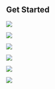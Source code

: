 

## Get Started

<Row>

<Column colLg={4} colMd={4} noGutterMdLeft>
<ArticleCard
    color="dark"
    title="Overview"
    subTitle="Read about each of the concepts covered in this course."
    href="/course-overview"
    >

![](../images/concepts.jpg)

</ArticleCard>
</Column>

<Column colLg={4} colMd={4} noGutterMdLeft>
<ArticleCard
    color="dark"
    title="Course Prerequisites"
    subTitle="Items needed to complete the course."
    href="/prerequisites"
    >

![](../images/prereqs.jpg)

</ArticleCard>

</Column>

<Column colLg={4} colMd={4} noGutterMdLeft>
<ArticleCard
    color="dark"
    title="Reading"
    subTitle="Try it yourself with the course activities."
    href="/cloud-native-overview/read"
    >

![](../images/activities.jpg)

</ArticleCard>
</Column>
</Row>

<Row>

<Column colLg={4} colMd={4} noGutterMdLeft>
<ArticleCard
    color="dark"
    title="Lectures"
    subTitle="Items needed to complete the course."
    href="/cloud-native-overview"
    >

![](../images/lectures.jpg)

</ArticleCard>

</Column>

<Column colLg={4} colMd={4} noGutterMdLeft>
<ArticleCard
    color="dark"
    title="Activities"
    subTitle="Read about each of the concepts covered in this course."
    href="/activities"
    >

![](../images/coding.png)

</ArticleCard>
</Column>
<Column colLg={4} colMd={4} noGutterMdLeft>
<ArticleCard
    color="dark"
    title="Resources"
    subTitle="Try it yourself with the course activities."
    href="/resources"
    >

![](../images/resources.jpg)

</ArticleCard>
</Column>
</Row>
